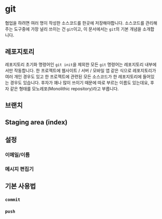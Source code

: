 # git

협업을 하려면 여러 명이 작성한 소스코드를 한곳에 저장해야합니다.
소스코드를 관리해주는 도구중에 가장 널리 쓰이는 건 `git`이고, 이 문서에서는 `git`의 기본 개념을 소개합니다.

## 레포지토리

레포지토리 초기화 명령어인 `git init`을 제외한 모든 `git` 명령어는 레포지토리 내부에서만 작동합니다.
한 프로젝트에 웹사이트 / 서버 / 모바일 앱 같은 식으로 레포지토리가 여러 개인 경우도 있고 한 프로젝트에 관련된 모든 소스코드가 한 레포지토리에 들어있는 경우도 있습니다.
후자가 꽤나 많이 쓰이기 때문에 따로 부르는 이름도 있는데요, 후자 같은 형태를 모노레포(Monolithic repository)라고 부릅니다.

## 브랜치

## Staging area (index)

## 설정

### 이메일/이름

### 메시지 편집기

## 기본 사용법

### `commit`

### `push`
